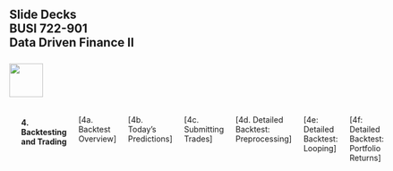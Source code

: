 ## Slide Decks<br>BUSI 722-901<br>Data Driven Finance II<br><br>![](RiceBusiness-transparent-logo-sm.png){height="60"}<br>

:::: {.columns}

::: {.column width="50%"}

### 1. Intro to Quant Investing

[1a. Valuation Fundamentals](1a-valuation-fundamentals.html){target="_blank"}

[1b. Quantitative Investing](1b-quant-investing.html){target="_blank"}

[1c. Factors](1c-factors.html){target="_blank"}

[1d. Green-Hand-Zhang SQL Database](1d-ghz-database.html){target="_blank"}

[1e. A Simple Backtest](1e-simple-backtest.html){target="_blank"}

[1f. Alpaca](1f-alpaca.html){target="_blank"}

### 2: Return Prediction and Evaluation

[2a. Industries](2a-industries.html){target="_blank"}

[2b. Transforming Features and Target](2b-transformations.html){target="_blank"}

[2c. Additional Considerations](2c-additional.html){target="_blank"}

[2d. Evaluate Returns](2d-evaluate1.html){target="_blank"}

[2e. Market Benchmark](2e-evaluate2.html){target="_blank"}

[2f. Fama-French Benchmark](2f-evaluate3.html){target="_blank"}

### 3. ML Models and Hyperparameters

[3a. Trees](3a-trees.html){target="_blank"}

[3b. Scoring and Complexity](3b-scoring.html){target="_blank"}

[3c. Forests](3c-forests.html){target="_blank"}

[3d. Neural Nets](3d-neuralnets.html){target="_blank"}

[3e. Cross Validation](3e-validation.html){target="_blank"}

[3f. Some Validation Results](3f-validation-results.html){target="_blank"}

:::

#### 4. Backtesting and Trading

[4a. Backtest Overview]

[4b. Today's Predictions]

[4c. Submitting Trades]

[4d. Detailed Backtest: Preprocessing]

[4e: Detailed Backtest: Looping]

[4f: Detailed Backtest: Portfolio Returns]

::: {.column width="50%"}

### 5. Options

[5a. Introduction to Options](4a-intro-options.html){target="_blank"}

[5b. Option Returns](4b-option-returns.html){target="_blank"}

[5c. Hedging with Options](4c-hedging-speculating.html){target="_blank"}

[5d. Put-Call Parity](4d-put-call-parity.html){target="_blank"}

[5e. Early Exercise](4e-early-exercise.html)

[5f. Other Option Portfolios](4f-option-portfolios.html)


### 6. Valuing Options

[6a. Deltas in Binomial Models](4b-option-premia.html){target="_blank"}

[6b. Risk-Neutral Probabilities](4b-option-premia.html){target="_blank"}

[6c. Binomial Trees](4b-option-premia.html){target="_blank"}

[6d. Black-Scholes](4b-option-premia.html){target="_blank"}

[6e. Deltas in Black-Scholes](4b-option-premia.html){target="_blank"}

[6f. Implied Volatilities](4b-option-premia.html){target="_blank"}

### 7. Futures

:::

::::